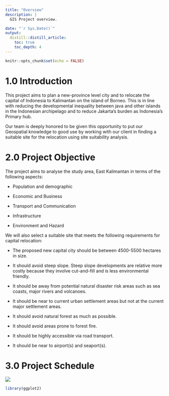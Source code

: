 ```yaml
---
title: "Overview"
description: |
  GIS Project overview.

date: "`r Sys.Date()`"
output: 
  distill::distill_article:
    toc: true
    toc_depth: 4
---
```


```r
knitr::opts_chunk$set(echo = FALSE)
```

# 1.0	Introduction 
This project aims to plan a new-province level city and to relocate the capital of Indonesia to Kalimantan on the island of Borneo. This is in line with reducing the developmental inequality between java and other islands in the Indonesian archipelago and to reduce Jakarta's burden as Indonesia's Primary hub.

Our team is deeply honored to be given this opportunity to put our Geospatial knowledge to good use by working with our client in finding a suitable site for the relocation using site suitability analysis. 


# 2.0 Project Objective
The project aims to analyse the study area, East Kalimantan in terms of the following aspects:

+ Population and demographic

+ Economic and Business

+ Transport and Communication

+ Infrastructure

+ Environment and Hazard


We will also select a suitable site that meets the following requirements for capital relocation:

+ The proposed new capital city should be between 4500-5500 hectares in size.
       
+ It should avoid steep slope. Steep slope developments are relative more costly because they involve cut-and-fill and is less environmental friendly.
      
+ It should be away from potential natural disaster risk areas such as sea coasts, major rivers and volcanoes.
      
+ It should be near to current urban settlement areas but not at the current major settlement areas.
       
+ It should avoid natural forest as much as possible.
      
+ It should avoid areas prone to forest fire.
       
+ It should be highly accessible via road transport.
       
+ It should be near to airport(s) and seaport(s).


# 3.0 Project Schedule
![](img/ganttchart.png)
```r
library(ggplot2)
```

